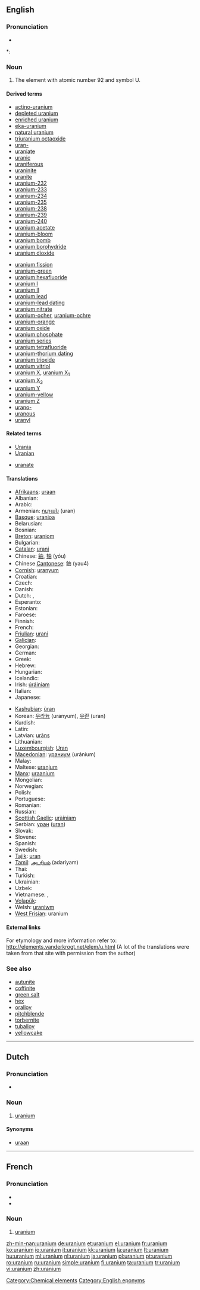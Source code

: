 ==English==
{{elements|U|protactinium|Pa|neptunium|Np}}

===Pronunciation===
* {{audio|en-us-uranium.ogg|Audio (US)}}

*: {{rhymes|eɪniəm}}

===Noun===
{{en-noun|-}}
{{wikipedia}}

# The element with atomic number 92 and symbol U.

====Derived terms====
{{rel-top|terms derived from uranium (noun)}}
* [[actino-uranium]]
* [[depleted uranium]]
* [[enriched uranium]]
* [[eka-uranium]]
* [[natural uranium]]
* [[triuranium octaoxide]]
* [[uran-]]
* [[uraniate]]
* [[uranic]]
* [[uraniferous]]
* [[uraninite]]
* [[uranite]]
* [[uranium-232]]
* [[uranium-233]]
* [[uranium-234]]
* [[uranium-235]]
* [[uranium-238]]
* [[uranium-239]]
* [[uranium-240]]
* [[uranium acetate]]
* [[uranium-bloom]]
* [[uranium bomb]]
* [[uranium borohydride]]
* [[uranium dioxide]]
{{rel-mid}}
* [[uranium fission]]
* [[uranium-green]]
* [[uranium hexafluoride]]
* [[uranium I]]
* [[uranium II]]
* [[uranium lead]]
* [[uranium-lead dating]]
* [[uranium nitrate]]
* [[uranium-ocher]], [[uranium-ochre]]
* [[uranium-orange]]
* [[uranium oxide]]
* [[uranium phosphate]]
* [[uranium series]]
* [[uranium tetrafluoride]]
* [[uranium-thorium dating]]
* [[uranium trioxide]]
* [[uranium vitriol]]
* [[uranium X]], [[uranium X1|uranium X<sub>1</sub>]]
* [[uranium X2|uranium X<sub>2</sub>]]
* [[uranium Y]]
* [[uranium-yellow]]
* [[uranium Z]]
* [[urano-]]
* [[uranous]]
* [[uranyl]]
{{rel-bottom}}

====Related terms====
{{rel-top|terms related to uranium}}
* [[Urania]]
* [[Uranian]]
{{rel-mid}}
* [[uranate]]
{{rel-bottom}}

====Translations====
{{rfc-tsort|bad language name Chinese  Cantonese}}
{{trans-top|uranium (element)}}
* [[Afrikaans]]: [[uraan]]
* Albanian: {{t-|sq|urani|xs=Albanian}}
* Arabic: {{t-|ar|يورانيوم|m|tr=yurányum}}
* Armenian: [[ուրան]] (uran)
* [[Basque]]: [[uranioa]]
* Belarusian: {{t-|be|уран|m|tr=urán|xs=Belarusian}}
* Bosnian: {{t-|bs|uran}}
* [[Breton]]: [[uraniom]]
* Bulgarian: {{t-|bg|уран|m|tr=urán}}
* [[Catalan]]: [[urani]]
* Chinese: [[鈾]], [[铀]] (yóu)
* Chinese [[Cantonese]]: 鈾 (yau4)
* [[Cornish]]: [[uranyum]]
* Croatian: {{t+|hr|uranij}}
* Czech: {{t+|cs|uran|m}}
* Danish: {{t-|da|uran}}
* Dutch: {{t+|nl|uranium|n}}, {{t+|nl|uraan|n}}
* Esperanto: {{t-|eo|uranio|xs=Esperanto}}
* Estonian: {{t-|et|uraan}}
* Faroese: {{t-|fo|uran|n|xs=Faroese}}
* Finnish: {{t+|fi|uraani}}
* French: {{t+|fr|uranium|m}}
* [[Friulian]]: [[urani]]
* [[Galician]]: {{t+|gl|uranio|m|xs=Galician}}
* Georgian: {{t|ka|ურანი|tr=urani|sc=Geor|xs=Georgian}}
* German: {{t+|de|Uran|n}}
* Greek: {{t+|el|ουράνιο|n|tr=ouránio}}
* Hebrew: {{t+|he|אורניום|tr=urányum}}
* Hungarian: {{t+|hu|urán}}
* Icelandic: {{t+|is|úran|n}}
* Irish: [[úráiniam]]
* Italian: {{t+|it|uranio|m}}
* Japanese: {{t+|ja|ウラン|tr=uran}}
{{trans-mid}}
* [[Kashubian]]: [[ùran]]
* Korean: [[우라늄]] (uranyum), [[우란]] (uran)
* Kurdish: {{t|ku|یورانیۆم|tr=yuranuom|sc=ku-Arab}}
* Latin: {{t+|la|uranium}}
* Latvian: [[urāns]]
* Lithuanian: {{t+|lt|uranas|xs=Lithuanian}}
* [[Luxembourgish]]: [[Uran]]
* [[Macedonian]]: [[ураниум]] (uránium) {{m}}
* Malay: {{t-|ms|uranium|xs=Malay}}
* Maltese: [[uranjum]]
* [[Manx]]: [[uraanium]]
* Mongolian: {{t-|mn|уран|tr=uran|sc=Cyrl|xs=Mongolian}}
* Norwegian: {{t-|no|uran}}
* Polish: {{t+|pl|uran|m}}
* Portuguese: {{t+|pt|urânio|m}}
* Romanian: {{t+|ro|uraniu|n}}
* Russian: {{t+|ru|уран|m|tr=urán}}
* [[Scottish Gaelic]]: [[uràiniam]]
* Serbian: [[уран]] ([[uran]]) {{m}}
* Slovak: {{t-|sk|uran}}
* Slovene: {{t+|sl|uran}}
* Spanish: {{t+|es|uranio|m}}
* Swedish: {{t+|sv|uran}}
* [[Tajik]]: [[uran]]
* [[Tamil]]: [[அடரியம்]] (adariyam)
* Thai: {{t+|th|ยูเรเนียม|tr=yūrēniam}}
* Turkish: {{t+|tr|uranyum}}
* Ukrainian: {{t-|uk|уран|m|tr=urán|xs=Ukrainian}}
* Uzbek: {{t-|uz|уран|tr=uran|sc=Cyrl|xs=Uzbek}}
* Vietnamese: {{t+|vi|urani|xs=Vietnamese}}, {{t-|vi|uran|xs=Vietnamese}}
* [[Volapük]]: {{t|vo|luranin}}
* Welsh: [[uraniwm]]
* [[West Frisian]]: uranium
{{trans-bottom}}

====External links====
For etymology and more information refer to:
http://elements.vanderkrogt.net/elem/u.html
(A lot of the translations were taken from that site with permission from the author)

===See also===
* [[autunite]]
* [[coffinite]]
* [[green salt]]
* [[hex]]
* [[oralloy]]
* [[pitchblende]]
* [[torbernite]]
* [[tuballoy]]
* [[yellowcake]]

[[Category:Chemical elements]]
[[Category:English eponyms]]

----

==Dutch==
{{wikipedia|lang=nl}}

===Pronunciation===
* {{audio|Nl-uranium.ogg|Audio}}

===Noun===
{{infl|nl|noun|g=n}}

# {{chemical element|lang=nl}} [[uranium#English|uranium]]

====Synonyms====

* [[uraan]]

----

==French==
{{wikipedia|lang=fr}}

===Pronunciation===
* {{IPA|lang=fr| /y.ʁa.njɔm/}}
* {{audio|Fr-uranium.ogg|Audio}}

===Noun===
{{fr-noun-unc|m}}

# {{chemical element|lang=fr}} [[#English|uranium]]

[[zh-min-nan:uranium]]
[[de:uranium]]
[[et:uranium]]
[[el:uranium]]
[[fr:uranium]]
[[ko:uranium]]
[[io:uranium]]
[[it:uranium]]
[[kk:uranium]]
[[la:uranium]]
[[lt:uranium]]
[[hu:uranium]]
[[ml:uranium]]
[[nl:uranium]]
[[ja:uranium]]
[[pl:uranium]]
[[pt:uranium]]
[[ro:uranium]]
[[ru:uranium]]
[[simple:uranium]]
[[fi:uranium]]
[[ta:uranium]]
[[tr:uranium]]
[[vi:uranium]]
[[zh:uranium]]